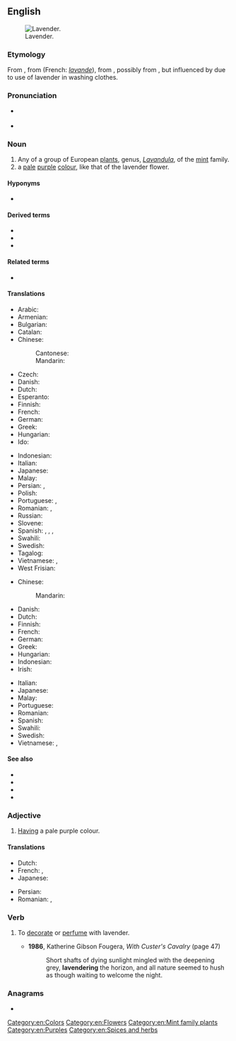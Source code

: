 ==English==
{{wikipedia|Lavender (disambiguation)}}
[[Image:Topped lavender.jpg|thumb|right|Lavender.]]

===Etymology===
From {{etyl|enm|en}}, from {{etyl|xno|en}} {{m|fro|lavendre|}} (French: ''[[lavande]]''), from {{etyl|ML.|en}} {{m|la|lavendula}}, possibly from {{etyl|la|en}} {{m|la|lividus||bluish}}, but influenced by {{m|la|lavo|lavare|wash}} due to use of lavender in washing clothes.

===Pronunciation===
* {{a|UK}} {{IPA|/ˈlæv.ən.də/|lang=en}}
* {{a|US}} {{IPA|/ˈlæv.ən.dɚ/|lang=en}}

===Noun===
{{en-noun|~}}

# Any of a group of European [[plant]]s, genus, ''[[Lavandula]]'', of the [[mint]] family.
# a [[pale]] [[purple]] [[color|colour]], like that of the lavender flower.
#: {{color panel|B57EDC}}
#: {{color panel|web lavender|E6E6FA}}

====Hyponyms====
* {{sense|plant}} {{l|en|common lavender}}

====Derived terms====
* {{l|en|lavender water}}
* {{l|en|sea lavender}}
* {{l|en|spike lavender}}

====Related terms====
* {{l|en|launder}}

====Translations====
{{trans-top|plant}}
* Arabic: {{t|ar|خزامى|m|tr=ḵuzaama}}
* Armenian: {{t+|hy|նարդոս|sc=Armn}}
* Bulgarian: {{t+|bg|лаванду́ла|f}}
* Catalan: {{t|ca|espígol|m}}
* Chinese:
*: Cantonese: {{t|yue|薰衣草|tr=fan1 ji1 cou2|sc=Hani}}
*: Mandarin: {{t+|cmn|薰衣草|tr=xūnyīcǎo|sc=Hani}}
* Czech: {{t+|cs|levandule|f}}
* Danish: {{t|da|lavendel|c}}
* Dutch: {{t+|nl|lavendel}}
* Esperanto: {{t|eo|lavendo}}
* Finnish: {{t+|fi|laventeli}}
* French: {{t+|fr|lavande|f}}
* German: {{t+|de|Lavendel|m}}
* Greek: {{t+|el|λεβάντα|f}}
* Hungarian: {{t+|hu|levendula}}
* Ido: {{t+|io|lavendo}}
{{trans-mid}}
* Indonesian: {{t+|id|lavender}}
* Italian: {{t+|it|lavanda|f}}
* Japanese: {{t+|ja|ラベンダー|tr=rabendā|sc=Jpan}}
* Malay: {{t|ms|lavender}}
* Persian: {{t|fa|استوخودوس|tr=ostoxodus|sc=fa-Arab}}, {{t|fa|لاواند|tr=lâvând|sc=fa-Arab}}
* Polish: {{t+|pl|lawenda|f}}
* Portuguese: {{t+|pt|lavanda|f}}, {{t+|pt|alfazema|f}}
* Romanian: {{t+|ro|levănțică|f}}, {{t+|ro|lavandă|f}}
* Russian: {{t+|ru|лава́нда|f}}
* Slovene: {{t+|sl|sivka|f}}
* Spanish: {{t+|es|lavanda}}, {{t+|es|espliego}}, {{t+|es|cantueso}}, {{t|es|alhucema}}
* Swahili: {{t|sw|mrujuani}}
* Swedish: {{t+|sv|lavendel}}
* Tagalog: {{t|tl|alusema}}
* Vietnamese: {{t|vi|cây oải hương}}, {{t|vi|hoa oải hương}}
* West Frisian: {{t|fy|lavindel}}
{{trans-bottom}}

{{trans-top|colour}}
* Chinese:
*: Mandarin: {{t-check|cmn|薰衣草色|tr=xūnyīcǎosè|sc=Hani}}
* Danish: {{t|da|lavendel|c}}
* Dutch: {{t-check|nl|[[zacht]] [[lila]]}} <!-- was "zacht [[lila]]"; remove links if idiomatic -->
* Finnish: {{t+|fi|laventeli}}
* French: {{t|fr|bleu lavande|m}}
* German: {{t+|de|Lavendel|m}}
* Greek: {{t+|el|λεβάντα|f}}
* Hungarian: {{t+|hu|levendulaszín}}
* Indonesian: {{t+|id|lavender}}
* Irish: {{t|ga|lus liath|m}}
{{trans-mid}}
* Italian: {{t+|it|lavanda|f}}
* Japanese: {{t|ja|藤色|tr=ふじいろ, fujiiro|sc=Jpan}}
* Malay: {{t|ms|gandaria}}
* Portuguese: {{t|pt|cor de lavanda|f}}
* Romanian: {{t+|ro|violaceu|n}}
* Spanish: {{t+|es|lavanda}}
* Swahili: {{t|sw|urujuani}}
* Swedish: {{t+|sv|lavendelblå}}
* Vietnamese: {{t|vi|màu oải hương}}, {{t|vi|màu hoa oải hương}}
{{trans-bottom}}

<!--====Scientific names====
''Lavandula officinalis'' -->

====See also====
* {{projectlink|wikipedia}}
* {{specieslite|Lavandula}}
* {{commonslite|Lavandula}}
* {{l|en|Appendix:Colors}}

===Adjective===
{{en-adj}}

# [[have|Having]] a pale purple colour.

====Translations====
{{trans-top|colour}}
* Dutch: {{t+|nl|lila|alt=zacht lila}}
* French: {{t+|fr|lavande|m|f}}, {{t|fr|bleu lavande}}
* Japanese: {{t|ja|藤色|alt=藤色の|tr=ふじいろの, fujiiro no|sc=Jpan}}
{{trans-mid}}
* Persian: {{t|fa|بنفش روشن|tr=banafsh-e roshan|sc=Arab}}
* Romanian: {{t+|ro|liliachiu}}, {{t+|ro|violaceu}}
{{trans-bottom}}

===Verb===
{{en-verb}}

# {{lb|en|transitive}} To [[decorate]] or [[perfume]] with lavender.
#* '''1986''', Katherine Gibson Fougera, ''With Custer's Cavalry'' (page 47)
#*: Short shafts of dying sunlight mingled with the deepening grey, '''lavendering''' the horizon, and all nature seemed to hush as though waiting to welcome the night.

===Anagrams===
* {{anagrams|en|Vreeland}}

[[Category:en:Colors]]
[[Category:en:Flowers]]
[[Category:en:Mint family plants]]
[[Category:en:Purples]]
[[Category:en:Spices and herbs]]